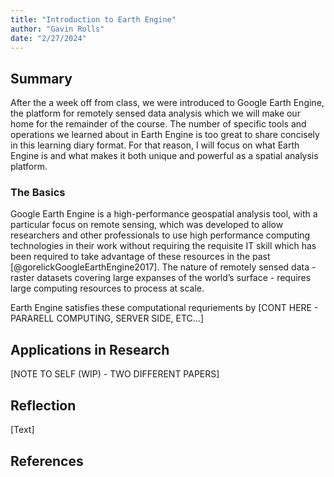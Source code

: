 ```yaml
---
title: "Introduction to Earth Engine"
author: "Gavin Rolls"
date: "2/27/2024"
---
```


## Summary

After the a week off from class, we were introduced to Google Earth Engine, the platform for remotely sensed data analysis which we will make our home for the remainder of the course. The number of specific tools and operations we learned about in Earth Engine is too great to share concisely in this learning diary format. For that reason, I will focus on what Earth Engine is and what makes it both unique and powerful as a spatial analysis platform.

### The Basics

Google Earth Engine is a high-performance geospatial analysis tool, with a particular focus on remote sensing, which was developed to allow researchers and other professionals to use high performance computing technologies in their work without requiring the requisite IT skill which has been required to take advantage of these resources in the past [@gorelickGoogleEarthEngine2017]. The nature of remotely sensed data - raster datasets covering large expanses of the world's surface - requires large computing resources to process at scale.

Earth Engine satisfies these computational requriements by \[CONT HERE - PARARELL COMPUTING, SERVER SIDE, ETC...\]

## Applications in Research

\[NOTE TO SELF (WIP) - TWO DIFFERENT PAPERS\]

## Reflection

\[Text\]

## **References**
